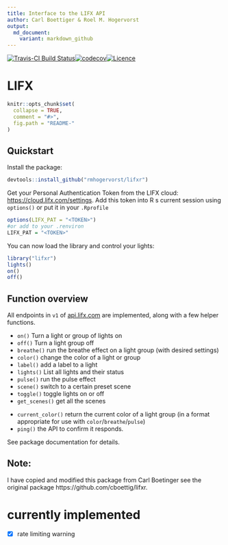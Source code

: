 ```yaml
---
title: Interface to the LIFX API
author: Carl Boettiger & Roel M. Hogervorst
output:
  md_document:
    variant: markdown_github
---
```


<!-- README.md is generated from README.Rmd. Please edit that file -->

[![Travis-CI Build Status](https://travis-ci.org/RMHogervorst/lifxr.svg?branch=master)](https://travis-ci.org/RMHogervorst/lifxr)[![codecov](https://codecov.io/gh/RMHogervorst/lifxr/branch/master/graph/badge.svg)](https://codecov.io/gh/RMHogervorst/lifxr)[![Licence](https://img.shields.io/github/license/mashape/apistatus.svg)](http://choosealicense.com/licenses/mit/)


# LIFX

```r
knitr::opts_chunk$set(
  collapse = TRUE,
  comment = "#>",
  fig.path = "README-"
)
```

## Quickstart

Install the package:

```r
devtools::install_github("rmhogervorst/lifxr")
```

Get your Personal Authentication Token from the LIFX cloud: [https://cloud.lifx.com/settings](https://cloud.lifx.com/settings). 
Add this token into R s current session using `options()`  or put it in your `.Rprofile` 

```r
options(LIFX_PAT = "<TOKEN>")
#or add to your .renviron
LIFX_PAT = "<TOKEN>"
```

You can now load the library and control your lights:

```r
library("lifxr")
lights()
on()
off()
```

## Function overview

All endpoints in `v1` of [api.lifx.com](https://api.lifx.com) are implemented, along with a few helper functions.

- `on()` Turn a light or group of lights on
- `off()` Turn a light group off
- `breathe()` run the breathe effect on a light group (with desired settings)
- `color()` change the color of a light or group
- `label()` add a label to a light
- `lights()` List all lights and their status
- `pulse()` run the pulse effect
- `scene()` switch to a certain preset scene
- `toggle()` toggle lights on or off
- `get_scenes()` get all the scenes

<!-- API not working? 
- `parse_color()` Return the HSBK for a color string
--> 
- `current_color()` return the current color of a light group (in a format appropriate for use with `color`/`breathe`/`pulse`)
- `ping()` the API to confirm it responds.

See package documentation for details. 

## Note: 
I have copied and modified this package from Carl Boetinger
see the original package https://github.com/cboettig/lifxr.


# currently implemented

- [x] rate limiting warning
